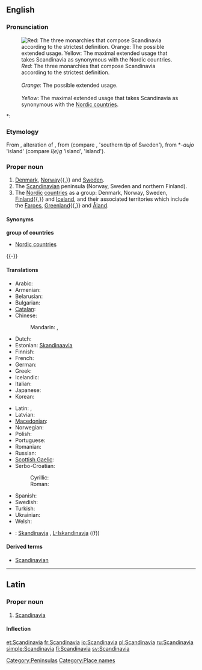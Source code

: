 ==English==

===Pronunciation===
[[Image:Scandinavia location map definitions.PNG|thumb|right|''Red'': The three monarchies that compose Scandinavia according to the strictest definition.<br /><br />''Orange'': The possible extended usage.<br /><br />''Yellow'': The maximal extended usage that takes Scandinavia as synonymous with the [[Nordic countries]].]]
*: {{rhymes|eɪviə}}

===Etymology===
From {{etyl|LL.}}, alteration of {{term|Scadinavia}}, from {{proto|Germanic|Skaþinawjō|Scadia island|lang=en}} (compare {{etyl|ang|-}} {{term|Scedenig|lang=ang}}, {{etyl|non|-}} {{term|Skaney|lang=non}} 'southern tip of Sweden'), from *-''aujo'' 'island' (compare {{etyl|ang|-}} ''ī(e)g'' 'island', {{etyl|non|-}} {{term|ey}} 'island').

===Proper noun===
{{en-proper noun}}

# [[Denmark]], [[Norway]]{{,}} and [[Sweden]].
# The [[Scandinavian]] peninsula (Norway, Sweden and northern Finland).
# The [[Nordic]] [[Nordic countries|countries]] as a group: Denmark, Norway, Sweden, [[Finland]]{{,}} and [[Iceland]], and their associated territories which include the [[Faeroe Islands|Faroes]], [[Greenland]]{{,}} and [[Åland]].

====Synonyms====
'''group of countries'''
* [[Nordic countries]]
{{-}}
====Translations====
{{trans-top|peninsula}}
* Arabic: {{t|ar|إسكندينافيا|f|tr='iskandinaafya|sc=Arab}}
* Armenian: {{t|hy|Սկանդինավիա|tr=Skandinavia}}
* Belarusian: {{t|be|Скандынавія|f|tr=Skandynávija|sc=Cyrl}}
* Bulgarian: {{t|bg|Скандинавия|f|tr=Skandinávija|sc=Cyrl}}
* [[Catalan]]: {{t+|ca|Escandinàvia|f}}
* Chinese:
*: Mandarin: {{t|zh|斯堪的納維亞|sc=Hani}}, {{t|zh|斯堪的纳维亚|tr=Sīkāndìnàwéiyǎ|sc=Hani}}
* Dutch: {{t|nl|Scandinavië|n}}
* Estonian: [[Skandinaavia]]
* Finnish: {{t+|fi|Skandinavia}}
* French: {{t+|fr|Scandinavie|f}}
* German: {{t+|de|Skandinavien|n}}
* Greek: {{t|el|Σκανδιναβία|f|tr=Skandinavía}}
* Icelandic: {{t+|is|Skandinavía}}
* Italian: {{t-|it|Scandinavia|f}}
* Japanese: {{t|ja|スカンディナヴィア|tr=Sukandinavia|sc=Jpan}}
* Korean: {{t|ko|스칸디나비아|tr=Seukandinabia|sc=Kore}}
{{trans-mid}}
* Latin: {{t|la|Scandia}}, {{t|la|Scandinavia}}
* Latvian: {{t-|lv|Skandināvija|f|xs=Latvian}}
* [[Macedonian]]: {{t|mk|Скандинавија|f|tr=Skandinávija|sc=Cyrl}}
* Norwegian: {{t-|no|Skandinavia}}
* Polish: {{t+|pl|Skandynawia|f}}
* Portuguese: {{t-|pt|Escandinávia|f}}
* Romanian: {{t-|ro|Scandinavia|f}}
* Russian: {{t|ru|Скандинавия|f|tr=Skandinávija}}
* [[Scottish Gaelic]]: {{t-|gd|Lochlann|m|f|xs=Scottish Gaelic}}
* Serbo-Croatian:
*: Cyrillic: {{t|sh|Скандинавија|f}}
*: Roman: {{t|sh|Skandinavija|f}}
* Spanish: {{t|es|Escandinavia|f}}
* Swedish: {{t+|sv|Skandinavien|c}}
* Turkish: {{t-|tr|İskandinavya}}
* Ukrainian: {{t|uk|Скандинавія|f|tr=Skandynávija|sc=Cyrl}}
* Welsh: {{t|cy|Llychlyn}}
{{trans-bottom}}

{{trans-see|group of countries|Nordic countries}}

{{checktrans-top}}
* {{ttbc|mt}}: [[Skandinavja]] {{f}}, [[L-Iskandinavja]] ((f))
{{trans-bottom}}

====Derived terms====
* [[Scandinavian]]

----

==Latin==

===Proper noun===
{{infl|la|proper noun}}

# [[#English|Scandinavia]]

====Inflection====
{{la-decl-1st-loc|Scandinavi}}

[[Category:Peninsulas]]
[[Category:Place names]]

[[et:Scandinavia]]
[[fr:Scandinavia]]
[[io:Scandinavia]]
[[pl:Scandinavia]]
[[ru:Scandinavia]]
[[simple:Scandinavia]]
[[fi:Scandinavia]]
[[sv:Scandinavia]]